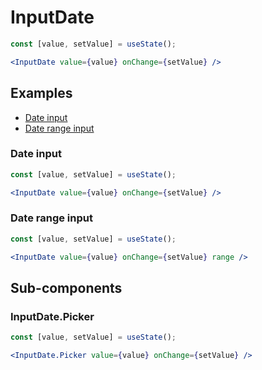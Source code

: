 
# InputDate

<Documenter component={InputDate}>

```jsx preview
const [value, setValue] = useState();

<InputDate value={value} onChange={setValue} />
```

</Documenter>

## Examples

- [Date input](#date-input)
- [Date range input](#date-range-input)

### Date input

```jsx preview
const [value, setValue] = useState();

<InputDate value={value} onChange={setValue} />
```

### Date range input

```jsx preview
const [value, setValue] = useState();

<InputDate value={value} onChange={setValue} range />
```

## Sub-components

### InputDate.Picker

```jsx preview
const [value, setValue] = useState();

<InputDate.Picker value={value} onChange={setValue} />
```
